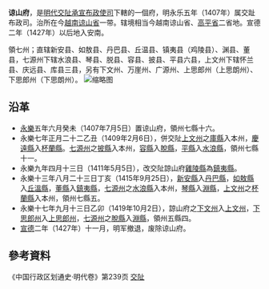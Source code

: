 '''谅山府'''，是[[明代|明代]][[交阯承宣布政使司|交阯承宣布政使司]]下轄的一個府，明永乐五年（1407年）属交趾布政司。治所在今[[越南|越南]][[谅山省|谅山省]]一带。辖境相当今越南谅山省、[[高平省|高平省]]二省地。宣德二年（1427年）以后地入安南。

領七州；直辖新安县、如敖县、丹巴县、丘温县、镇夷县（鸡陵县）、渊县、董县，七源州下辖水浪县、琴县、脱县、容县、披县、平县六县，上文州下辖怀兰县、庆远县、库县三县，另有下文州、万崖州、广源州、上思郎州（上思朗州）、下思郎州（下思朗州）。
[[File:明·交趾.jpg|缩略图]]

== 沿革 ==
* [[永樂_(明朝)|永樂]]五年六月癸未（1407年7月5日）置谅山府，領州七縣十六。
* 永樂七年正月二十二乙丑（1409年2月6日），併交阯[[上文州|上文州]]之[[庫縣|庫縣]]入本州，[[慶遠縣|慶遠縣]]入[[杯蘭縣|杯蘭縣]]。[[七源州|七源州]]之[[披縣|披縣]]入本州，[[容縣|容縣]]入[[脫縣|脫縣]]，[[平縣|平縣]]入[[水浪縣|水浪縣]]，領州七縣十一。
* 永樂九年四月十三日（1411年5月5日），改交阯諒山府[[雞陵縣|雞陵縣]]為[[鎮夷縣_(交阯)|鎮夷縣]]。
* 永樂十三年八月二十三日丁亥（1415年9月25日），[[新安縣|新安縣]]入[[丹巴縣|丹巴縣]]，[[如敖縣|如敖縣]]入[[丘溫縣|丘溫縣]]，[[董縣|董縣]]入[[鎮夷縣_(交阯)|鎮夷縣]]，[[七源州|七源州]]之[[水浪縣|水浪縣]]入本州，[[琴縣|琴縣]]入[[淵縣|淵縣]]，[[上文州|上文州]]之[[杯蘭縣|杯蘭縣]]入本州，領州七縣五。
* 永樂十七年九月十三日乙卯（1419年10月2日），諒山府之[[下文州|下文州]]入[[上文州|上文州]]，[[下思郎州|下思郎州]]入[[上思郎州|上思郎州]]，[[七源州|七源州]]之[[脫縣|脫縣]]入[[淵縣|淵縣]]，領州五縣四。
* [[宣德|宣德]]二年（1427年）十一月，明军撤退，废除谅山府。

== 參考資料 ==
《中国行政区划通史·明代卷》第239页
{{明朝行政区划|nocat}}
{{交阯承宣布政使司行政區劃}}
[[分類:明朝的府|交阯]]